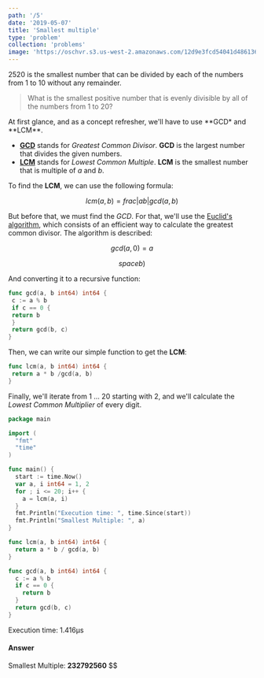 ```yaml
---
path: '/5'
date: '2019-05-07'
title: 'Smallest multiple'
type: 'problem'
collection: 'problems'
image: 'https://oschvr.s3.us-west-2.amazonaws.com/12d9e3fcd54041d486136750b703202a.jpg'
---
```


2520 is the smallest number that can be divided by each of the numbers from 1 to 10 without any remainder.

> What is the smallest positive number that is evenly divisible by all of the numbers from 1 to 20?

At first glance, and as a concept refresher, we'll have to use **GCD\* and **LCM\*\*.

- **[GCD](https://en.wikipedia.org/wiki/Greatest_common_divisor)**
  stands for _Greatest Common Divisor_. **GCD** is the largest number that divides
  the given numbers.
- **[LCM](https://en.wikipedia.org/wiki/Least_common_multiple)**
  stands for _Lowest Common Multiple_. **LCM** is the smallest number that is multiple
  of _a_ and _b_.

To find the **LCM**, we can use the following formula:

$$
lcm(a,b) =  frac{ | ab | }{gcd(a, b)}
$$

But before that, we must find the _GCD_.
For that, we'll use the [Euclid's algorithm](https://en.wikipedia.org/wiki/Euclidean_algorithm),
which consists of an efficient way to calculate the greatest common divisor. The
algorithm is described:

$$gcd(a,0) = a$$

$$
  space b)$$

And converting it to a recursive function:

```go
func gcd(a, b int64) int64 {
 c := a % b
 if c == 0 {
 return b
 }
 return gcd(b, c)
}
```

Then, we can write our simple function to get the **LCM**:

```go
func lcm(a, b int64) int64 {
 return a * b /gcd(a, b)
}
```

Finally, we'll iterate from 1 ... 20 starting with 2, and we'll calculate the _Lowest Common Multiplier_ of every digit.

```go
package main

import (
  "fmt"
  "time"
)

func main() {
  start := time.Now()
  var a, i int64 = 1, 2
  for ; i <= 20; i++ {
    a = lcm(a, i)
  }
  fmt.Println("Execution time: ", time.Since(start))
  fmt.Println("Smallest Multiple: ", a)
}

func lcm(a, b int64) int64 {
  return a * b / gcd(a, b)
}

func gcd(a, b int64) int64 {
  c := a % b
  if c == 0 {
    return b
  }
  return gcd(b, c)
}
```

Execution time: 1.416µs

#### Answer

Smallest Multiple: **232792560**
$$
